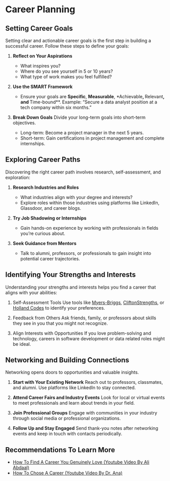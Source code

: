 # Career Planning

## Setting Career Goals
Setting clear and actionable career goals is the first step in building a successful career. Follow these steps to define your goals:

1. **Reflect on Your Aspirations**

    - What inspires you?
    - Where do you see yourself in 5 or 10 years?
    - What type of work makes you feel fulfilled?

2. **Use the SMART Framework**

    - Ensure your goals are **Specific**, **Measurable**, *Achievable**, **Relevant**, and **Time-bound**. Example: "Secure a data analyst position at a tech company within six months."

3. **Break Down Goals**
Divide your long-term goals into short-term objectives.

    - Long-term: Become a project manager in the next 5 years.
    - Short-term: Gain certifications in project management and complete internships.


## Exploring Career Paths
Discovering the right career path involves research, self-assessment, and exploration:

1. **Research Industries and Roles**

    - What industries align with your degree and interests?
    - Explore roles within those industries using platforms like LinkedIn, Glassdoor, and career blogs.

2. **Try Job Shadowing or Internships**

    - Gain hands-on experience by working with professionals in fields you're curious about.

3. **Seek Guidance from Mentors**
    
    - Talk to alumni, professors, or professionals to gain insight into potential career trajectories.

## Identifying Your Strengths and Interests
Understanding your strengths and interests helps you find a career that aligns with your abilities:

1. Self-Assessment Tools Use tools like [Myers-Briggs](https://blossomup.co/lp/personality-test/?utm_medium=cpc&utm_source=google&utm_campaign=21149437428&gad_source=1&gclid=Cj0KCQiAgdC6BhCgARIsAPWNWH1sHwpdSrnkS5EMBOhrr_dlUEXXZ8apuD8-5SEJuFdRYkw8dj4qzRsaAn8iEALw_wcB), [CliftonStrengths](https://www.gallup.com/cliftonstrengths/en/252137/home.aspx), or [Holland Codes](https://www.roguecc.edu/counseling/hollandcodes/about.asp) to identify your preferences.

2. Feedback from Others
Ask friends, family, or professors about skills they see in you that you might not recognize.

3. Align Interests with Opportunities
If you love problem-solving and technology, careers in software development or data related roles might be ideal.

## Networking and Building Connections
Networking opens doors to opportunities and valuable insights.

1. **Start with Your Existing Network**
Reach out to professors, classmates, and alumni.
Use platforms like LinkedIn to stay connected.

2. **Attend Career Fairs and Industry Events**
Look for local or virtual events to meet professionals and learn about trends in your field.

3. **Join Professional Groups**
Engage with communities in your industry through social media or professional organizations.

4. **Follow Up and Stay Engaged**
Send thank-you notes after networking events and keep in touch with contacts periodically.

## Recommendations To Learn More {.unnumbered}
- [How To Find A Career You Genuinely Love (Youtube Video By Ali Abdaal)](https://www.youtube.com/watch?v=O3m14PVOq_g&pp=ygUfY2FyZWVyIHBsYW5uaW5nIGFuZCBkZXZlbG9wbWVudA%3D%3D)
- [How To Chose A Career (Youtube Video By Dr. Ana)](https://www.youtube.com/watch?v=MNbcaD4YUxI&t=456s&pp=ygUfY2FyZWVyIHBsYW5uaW5nIGFuZCBkZXZlbG9wbWVudA%3D%3D)
